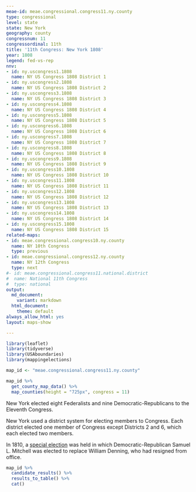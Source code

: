 ```yaml
---
meae-id: meae.congressional.congress11.ny.county
type: congressional
level: state
state: New York
geography: county
congressnum: 11
congressordinal: 11th
title: '11th Congress: New York 1808'
year: 1808
legend: fed-vs-rep
nnv:
- id: ny.uscongress1.1808
  name: NY US Congress 1808 District 1
- id: ny.uscongress2.1808
  name: NY US Congress 1808 District 2
- id: ny.uscongress3.1808
  name: NY US Congress 1808 District 3
- id: ny.uscongress4.1808
  name: NY US Congress 1808 District 4
- id: ny.uscongress5.1808
  name: NY US Congress 1808 District 5
- id: ny.uscongress6.1808
  name: NY US Congress 1808 District 6
- id: ny.uscongress7.1808
  name: NY US Congress 1808 District 7
- id: ny.uscongress8.1808
  name: NY US Congress 1808 District 8
- id: ny.uscongress9.1808
  name: NY US Congress 1808 District 9
- id: ny.uscongress10.1808
  name: NY US Congress 1808 District 10
- id: ny.uscongress11.1808
  name: NY US Congress 1808 District 11
- id: ny.uscongress12.1808
  name: NY US Congress 1808 District 12
- id: ny.uscongress13.1808
  name: NY US Congress 1808 District 13
- id: ny.uscongress14.1808
  name: NY US Congress 1808 District 14
- id: ny.uscongress15.1808
  name: NY US Congress 1808 District 15
related-maps:
- id: meae.congressional.congress10.ny.county
  name: NY 10th Congress
  type: previous
- id: meae.congressional.congress12.ny.county
  name: NY 12th Congress
  type: next
#- id: meae.congressional.congress11.national.district
#  name: National 11th Congress
#  type: national
output:
  md_document:
    variant: markdown
  html_document:
    theme: default
always_allow_html: yes
layout: maps-show

---
```


```r
library(leaflet)
library(tidyverse)
library(USAboundaries)
library(mappingelections)

map_id <- "meae.congressional.congress11.ny.county"
```

<div class="map">

```r
map_id %>%
  get_county_map_data() %>%
  map_counties(height = "725px", congress = 11)
```

</div>

New York elected eight Federalists and nine Democratic-Republicans to the Eleventh Congress. 

New York used a district system for electing members to Congress. Each district elected one member of Congress except Districts 2 and 6, which each elected two members.

In 1810, a [special election](https://elections.lib.tufts.edu/catalog/tufts:ny.specialuscongress.2.1810) was held in which Democratic-Republican Samuel L. Mitchell was elected to replace William Denning, who had resigned from office.

<div class="results-table">

```r
map_id %>%
  candidate_results() %>%
  results_to_table() %>%
  cat()
```

</div>
